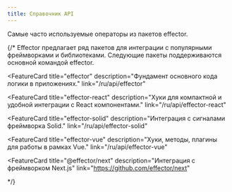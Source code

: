 ```yaml
---
title: Справочник API
---
```



Самые часто используемые операторы из пакетов effector.

<MostUsefulMethods items={MOST_USEFUL} />
{/*
Effector предлагает ряд пакетов для интеграции с популярными фреймворками и библиотеками.
Следующие пакеты поддерживаются основной командой effector.

<div class="grid grid-cols-1 sm:grid-cols-2 md:grid-cols-1 xl:grid-cols-2 gap-4 mb-50">

<FeatureCard
  title="effector"
  description="Фундамент основного кода логики в приложениях."
  link="/ru/api/effector"
>
  <IconEffector slot="icon" />
</FeatureCard>

<FeatureCard
  title="effector-react"
  description="Хуки для компактной и удобной интеграции с React компонентами."
  link="/ru/api/effector-react"
>
  <IconReact slot="icon" />
</FeatureCard>

<FeatureCard
  title="effector-solid"
  description="Интеграция с сигналами фреймворка Solid."
  link="/ru/api/effector-solid"
>
  <IconSolid slot="icon" />
</FeatureCard>

<FeatureCard
  title="effector-vue"
  description="Хуки, методы, плагины для работы в рамках Vue."
  link="/ru/api/effector-vue"
>
  <IconVue slot="icon" />
</FeatureCard>

<FeatureCard
  title="@effector/next"
  description="Интеграция с фреймворком Next.js"
  link="https://github.com/effector/next"
>
  <IconNextJs slot="icon" />
</FeatureCard>

</div> */}
